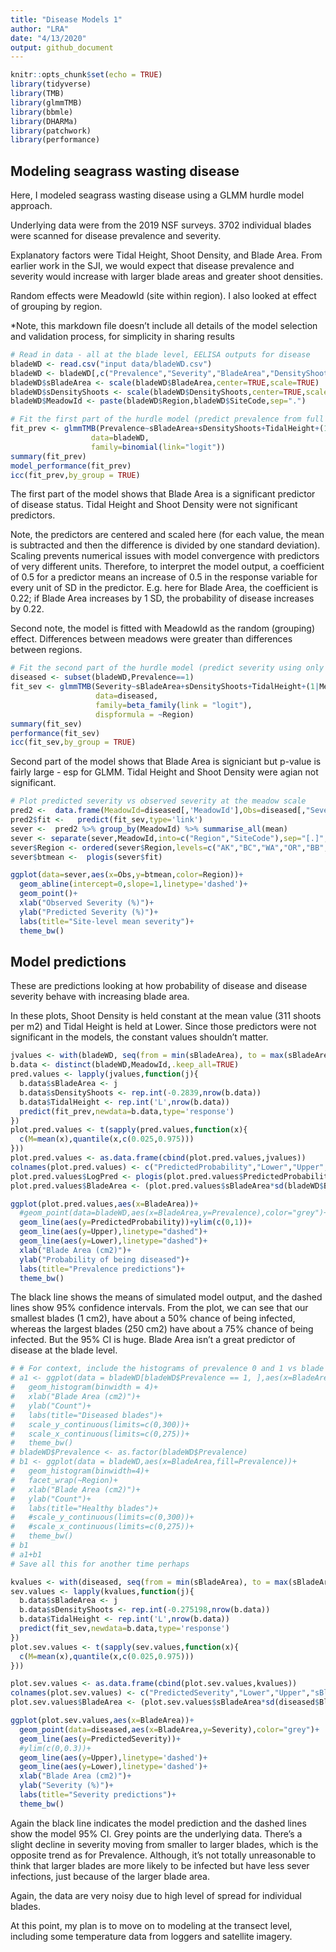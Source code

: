 ```yaml
---
title: "Disease Models 1"
author: "LRA"
date: "4/13/2020"
output: github_document
---
```


```r
knitr::opts_chunk$set(echo = TRUE)
library(tidyverse)
library(TMB)
library(glmmTMB)
library(bbmle)
library(DHARMa)
library(patchwork)
library(performance)
```

## Modeling seagrass wasting disease

Here, I modeled seagrass wasting disease using a GLMM hurdle model approach.

Underlying data were from the 2019 NSF surveys. 3702 individual blades were scanned for disease prevalence and severity.

Explanatory factors were Tidal Height, Shoot Density, and Blade Area. From earlier work in the SJI, we would expect that disease prevalence and severity would increase with larger blade areas and greater shoot densities. 

Random effects were MeadowId (site within region). I also looked at effect of grouping by region.

*Note, this markdown file doesn't include all details of the model selection and validation process, for simplicity in sharing results

```r
# Read in data - all at the blade level, EELISA outputs for disease
bladeWD <- read.csv("input data/bladeWD.csv")
bladeWD <- bladeWD[,c("Prevalence","Severity","BladeArea","DensityShoots","TidalHeight","Lat","SampleId","Region","SiteCode")]
bladeWD$sBladeArea <- scale(bladeWD$BladeArea,center=TRUE,scale=TRUE)
bladeWD$sDensityShoots <- scale(bladeWD$DensityShoots,center=TRUE,scale=TRUE)
bladeWD$MeadowId <- paste(bladeWD$Region,bladeWD$SiteCode,sep=".")
```

```r
# Fit the first part of the hurdle model (predict prevalence from full data set)
fit_prev <- glmmTMB(Prevalence~sBladeArea+sDensityShoots+TidalHeight+(1|Region)+(1|MeadowId),
                  data=bladeWD,
                  family=binomial(link="logit"))
summary(fit_prev)
model_performance(fit_prev)
icc(fit_prev,by_group = TRUE)
```
The first part of the model shows that Blade Area is a significant predictor of disease status. 
Tidal Height and Shoot Density were not significant predictors. 

Note, the predictors are centered and scaled here (for each value, the mean is subtracted and then the difference is divided by one standard deviation). Scaling prevents numerical issues with model convergence with predictors of very different units. Therefore, to interpret the model output, a coefficient of 0.5 for a predictor means an increase of 0.5 in the response variable for every unit of SD in the predictor. E.g. here for Blade Area, the coefficient is 0.22; if Blade Area increases by 1 SD, the probability of disease increases by 0.22.

Second note, the model is fitted with MeadowId as the random (grouping) effect. Differences between meadows were greater than differences between regions.

```r
# Fit the second part of the hurdle model (predict severity using only diseased blades)
diseased <- subset(bladeWD,Prevalence==1)
fit_sev <- glmmTMB(Severity~sBladeArea+sDensityShoots+TidalHeight+(1|MeadowId),
                   data=diseased,
                   family=beta_family(link = "logit"),
                   dispformula = ~Region)
summary(fit_sev)
performance(fit_sev)
icc(fit_sev,by_group = TRUE)
```
Second part of the model shows that Blade Area is signiciant but p-value is fairly large - esp for GLMM.
Tidal Height and Shoot Density were agian not significant.

```r
# Plot predicted severity vs observed severity at the meadow scale
pred2 <-  data.frame(MeadowId=diseased[,'MeadowId'],Obs=diseased[,"Severity"])
pred2$fit <-   predict(fit_sev,type='link')
sever <-  pred2 %>% group_by(MeadowId) %>% summarise_all(mean)
sever <- separate(sever,MeadowId,into=c("Region","SiteCode"),sep="[.]",remove=FALSE)
sever$Region <- ordered(sever$Region,levels=c("AK","BC","WA","OR","BB","SD"))
sever$btmean <-  plogis(sever$fit)

ggplot(data=sever,aes(x=Obs,y=btmean,color=Region))+
  geom_abline(intercept=0,slope=1,linetype='dashed')+
  geom_point()+
  xlab("Observed Severity (%)")+
  ylab("Predicted Severity (%)")+
  labs(title="Site-level mean severity")+
  theme_bw()
```

## Model predictions

These are predictions looking at how probability of disease and disease severity behave with increasing blade area.

In these plots, Shoot Density is held constant at the mean value (311 shoots per m2) and Tidal Height is held at Lower.
Since those predictors were not significant in the models, the constant values shouldn't matter.

```r
jvalues <- with(bladeWD, seq(from = min(sBladeArea), to = max(sBladeArea), length.out = 100))
b.data <- distinct(bladeWD,MeadowId,.keep_all=TRUE)
pred.values <- lapply(jvalues,function(j){
  b.data$sBladeArea <- j
  b.data$sDensityShoots <- rep.int(-0.2839,nrow(b.data))
  b.data$TidalHeight <- rep.int('L',nrow(b.data))
  predict(fit_prev,newdata=b.data,type='response')
})
plot.pred.values <- t(sapply(pred.values,function(x){
  c(M=mean(x),quantile(x,c(0.025,0.975)))
}))
plot.pred.values <- as.data.frame(cbind(plot.pred.values,jvalues))
colnames(plot.pred.values) <- c("PredictedProbability","Lower","Upper","sBladeArea")
plot.pred.values$LogPred <- plogis(plot.pred.values$PredictedProbability)
plot.pred.values$BladeArea <- (plot.pred.values$sBladeArea*sd(bladeWD$BladeArea))+mean(bladeWD$BladeArea)

ggplot(plot.pred.values,aes(x=BladeArea))+
  #geom_point(data=bladeWD,aes(x=BladeArea,y=Prevalence),color="grey")+
  geom_line(aes(y=PredictedProbability))+ylim(c(0,1))+
  geom_line(aes(y=Upper),linetype="dashed")+
  geom_line(aes(y=Lower),linetype="dashed")+
  xlab("Blade Area (cm2)")+
  ylab("Probability of being diseased")+
  labs(title="Prevalence predictions")+
  theme_bw()

```

The black line shows the means of simulated model output, and the dashed lines show 95% confidence intervals. From the plot, we can see that our smallest blades (1 cm2), have about a 50% chance of being infected, whereas the largest blades (250 cm2) have about a 75% chance of being infected. But the 95% CI is huge. Blade Area isn't a great predictor of disease at the blade level.

```r
# # For context, include the histograms of prevalence 0 and 1 vs blade area
# a1 <- ggplot(data = bladeWD[bladeWD$Prevalence == 1, ],aes(x=BladeArea))+
#   geom_histogram(binwidth = 4)+
#   xlab("Blade Area (cm2)")+
#   ylab("Count")+
#   labs(title="Diseased blades")+
#   scale_y_continuous(limits=c(0,300))+
#   scale_x_continuous(limits=c(0,275))+
#   theme_bw()
# bladeWD$Prevalence <- as.factor(bladeWD$Prevalence)
# b1 <- ggplot(data = bladeWD,aes(x=BladeArea,fill=Prevalence))+
#   geom_histogram(binwidth=4)+
#   facet_wrap(~Region)+
#   xlab("Blade Area (cm2)")+
#   ylab("Count")+
#   labs(title="Healthy blades")+
#   #scale_y_continuous(limits=c(0,300))+
#   #scale_x_continuous(limits=c(0,275))+
#   theme_bw()
# b1
# a1+b1 
# Save all this for another time perhaps
```


```r
kvalues <- with(diseased, seq(from = min(sBladeArea), to = max(sBladeArea), length.out = 100))
sev.values <- lapply(kvalues,function(j){
  b.data$sBladeArea <- j
  b.data$sDensityShoots <- rep.int(-0.275198,nrow(b.data))
  b.data$TidalHeight <- rep.int('L',nrow(b.data))
  predict(fit_sev,newdata=b.data,type='response')
})
plot.sev.values <- t(sapply(sev.values,function(x){
  c(M=mean(x),quantile(x,c(0.025,0.975)))
}))

plot.sev.values <- as.data.frame(cbind(plot.sev.values,kvalues))
colnames(plot.sev.values) <- c("PredictedSeverity","Lower","Upper","sBladeArea")
plot.sev.values$BladeArea <- (plot.sev.values$sBladeArea*sd(diseased$BladeArea))+mean(diseased$BladeArea)

ggplot(plot.sev.values,aes(x=BladeArea))+
  geom_point(data=diseased,aes(x=BladeArea,y=Severity),color="grey")+
  geom_line(aes(y=PredictedSeverity))+
  #ylim(c(0,0.3))+
  geom_line(aes(y=Upper),linetype='dashed')+
  geom_line(aes(y=Lower),linetype='dashed')+
  xlab("Blade Area (cm2)")+
  ylab("Severity (%)")+
  labs(title="Severity predictions")+
  theme_bw()
```

Again the black line indicates the model prediction and the dashed lines show the model 95% CI. Grey points are the underlying data. There's a slight decline in severity moving from smaller to larger blades, which is the opposite trend as for Prevalence. Although, it's not totally unreasonable to think that larger blades are more likely to be infected but have less sever infections, just because of the larger blade area. 

Again, the data are very noisy due to high level of spread for individual blades. 

At this point, my plan is to move on to modeling at the transect level, including some temperature data from loggers and satellite imagery. 